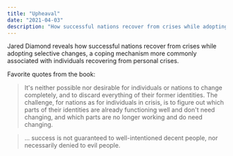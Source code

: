 ```yaml
---
title: "Upheaval"
date: "2021-04-03"
description: "How successful nations recover from crises while adopting selective changes."
---
```


Jared Diamond reveals how successful nations recover from crises while adopting selective changes, a coping mechanism more commonly associated with individuals recovering from personal crises.

Favorite quotes from the book:

> It's neither possible nor desirable for individuals or nations to change completely, and to discard everything of their former identities. The challenge, for nations as for individuals in crisis, is to figure out which parts of their identities are already functioning well and don't need changing, and which parts are no longer working and do need changing.

> ... success is not guaranteed to well-intentioned decent people, nor necessarily denied to evil people.
